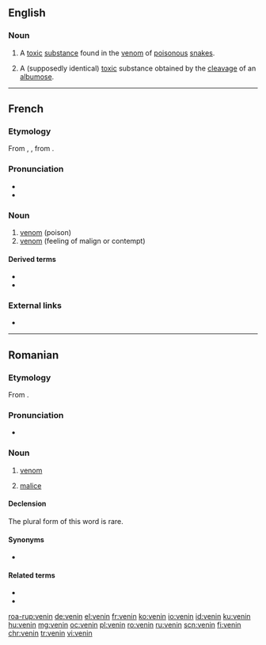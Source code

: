 ==English==

===Noun===
{{en-noun}}

# {{cx|biochemistry|lang=en}} A [[toxic]] [[substance]] found in the [[venom]] of [[poisonous]] [[snake]]s.
# {{cx|biochemistry|lang=en}} A (supposedly identical) [[toxic]] substance obtained by the [[cleavage]] of an [[albumose]].

{{Webster 1913}}

----

==French==

===Etymology===
From {{etyl|fro|fr}} {{term|venin|lang=fro}}, {{term|venim|lang=fro}}, from {{etyl|la|fr}} {{term|venēnum|lang=la}}.

===Pronunciation===
* {{IPA|/və.nɛ̃/|lang=fr}}
* {{audio|Fr-venin.ogg|Audio|lang=fr}}

===Noun===
{{fr-noun|m}}

# [[venom]] (poison)
# [[venom]] (feeling of malign or contempt)

====Derived terms====
* {{l|fr|vénéneux}}
* {{l|fr|venimeux}}

===External links===
* {{R:TLFi}}

----

==Romanian==

===Etymology===
From {{etyl|la|ro}} {{term|venēnum|lang=la}}.

===Pronunciation===
* {{IPA|[veˈnin]|lang=ro}}

===Noun===
{{ro-noun|n|veninuri}}

# [[venom]]
# {{context|figuratively|lang=ro}} [[malice]]

====Declension====
The plural form of this word is rare.
{{ro-noun-n-uri}}

====Synonyms====
* {{l|ro|otravă}}

====Related terms====
* {{l|ro|învenina}}
* {{l|ro|veninos}}

[[roa-rup:venin]]
[[de:venin]]
[[el:venin]]
[[fr:venin]]
[[ko:venin]]
[[io:venin]]
[[id:venin]]
[[ku:venin]]
[[hu:venin]]
[[mg:venin]]
[[oc:venin]]
[[pl:venin]]
[[ro:venin]]
[[ru:venin]]
[[scn:venin]]
[[fi:venin]]
[[chr:venin]]
[[tr:venin]]
[[vi:venin]]